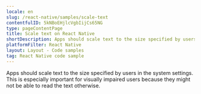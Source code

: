 ```yaml
---
locale: en
slug: /react-native/samples/scale-text
contentfulID: 5kNBoEHjlcVgbIijCs65NG
type: pageContentPage
title: Scale text on React Native
shortDescription: Apps should scale text to the size specified by users in the system settings.
platformFilter: React Native
layout: Layout - Code samples
tag: React Native code sample
---
```


Apps should scale text to the size specified by users in the system settings. This is especially important for visually impaired users because they might not be able to read the text otherwise.

<CodeSample id="text-scale" locale="en" platform="react native"/>
